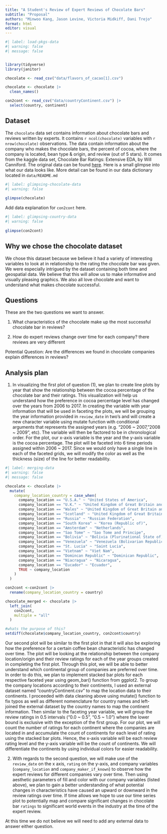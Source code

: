 ```yaml
---
title: "A Student's Review of Expert Reviews of Chocolate Bars"
subtitle: "Proposal"
authors: "Minwoo Kang, Jason Levine, Victoria Midkiff, Dani Trejo"
format: html
editor: visual
---
```


```r
#| label: load-pkgs-data
#| warning: false
#| message: false


library(tidyverse)
library(janitor)

chocolate <- read_csv("data/flavors_of_cacao[1].csv")

chocolate <- chocolate |>
  clean_names()

con2cont <- read_csv("data/countryContinent.csv") |>
  select(country, continent)

```

## Dataset

The `chocolate` data set contains information about chocolate bars and reviews written by experts. It contains `r ncol(chocolate)` variables with `r nrow(chocolate)` observations. The data contain information about the company who makes the chocolate bars, the percent of cocoa, where the company is located, bean type & origin, and review (out of 5 stars). It comes from the kaggle data set, Chocolate Bar Ratings: Extensive EDA, by Will Canniford. The original data can be found [here](https://www.kaggle.com/code/willcanniford/chocolate-bar-ratings-extensive-eda/data). Here is a small glimpse into what our data looks like. More detail can be found in our data dictionary located in `data/README.md`


```r
#| label: glimpsing-chocolate-data
#| warning: false
 
glimpse(chocolate)
```

Add data explanation for `con2cont` here.
```r
#| label: glimpsing-country-data
#| warning: false
 
glimpse(con2cont)
```

## Why we chose the chocolate dataset

We chose this dataset because we believe it had a variety of interesting variables to look at in relationship to the rating the chocolate bar was given. We were especially intrigued by the dataset containing both time and geospatial data. We believe that this will allow us to make informative and visually pleasing graphics. We also all love chocolate and want to understand what makes chocolate successful.


## Questions

These are the two questions we want to answer.

1. What characteristics of the chocolate make up the most successful chocolate bar in reviews?

2. How do expert reviews change over time for each company?
there reviews are very different

Potential Question: Are the differences we found in chocolate companies explain differences in reviews?

## Analysis plan

1. In visualizing the first plot of question (1), we plan to create line plots by year that show the relationship between the cocoa percentage of the chocolate bar and their ratings. This visualization will help us understand how the preference in cocoa percentage level has changed over the years from 2006 to 2017. In creating the variable with year information that will be used in faceting the plots, we will be grouping the year information provided in `review_date` in two's and will create a new character variable using mutate function with conditional arguments that represents the assigned years (e.g. "2006 ~ 2007, "2008 ~ 2009", etc). The variable will then be factored to be in chronological order. For the plot, our x-axis variable is the year and the y-axis variable is the cocoa percentage. The plot will be faceted into 6 time periods assigned within 2006 ~ 2017. Since we would only have a single line in each of the faceted grids, we will modify the color as well as the thickness (size) of the line for better readability.

```r
#| label: merging-data
#| warning: false
#| message: false

chocolate <- chocolate |>
  mutate(
    company_location_country = case_when(
      company_location == "U.S.A." ~ "United States of America",
      company_location == "U.K." ~ "United Kingdom of Great Britain and Northern Ireland",
      company_location == "Wales" ~ "United Kingdom of Great Britain and Northern Ireland",
      company_location == "Scotland" ~ "United Kingdom of Great Britain and Northern Ireland",
      company_location == "Russia" ~ "Russian Federation",
      company_location == "South Korea" ~ "Korea (Republic of)",
      company_location == "Amsterdam" ~ "Netherlands",
      company_location == "Sao Tome" ~ "Sao Tome and Principe",
      company_location == "Bolivia" ~ "Bolivia (Plurinational State of)",
      company_location == "Venezuela" ~ "Venezuela (Bolivarian Republic of)",
      company_location == "St. Lucia" ~ "Saint Lucia",
      company_location == "Vietnam" ~ "Viet Nam",
      company_location == "Domincan Republic" ~ "Dominican Republic",
      company_location == "Niacragua" ~ "Nicaragua",
      company_location == "Eucador" ~ "Ecuador",
      TRUE ~ company_location
    )
  )

con2cont <-con2cont |>
  rename(company_location_country = country)

chocolate_merged <- chocolate |>
  left_join(
    con2cont,
    multiple = "all"
  )

#whats the purpose of this?
setdiff(chocolate$company_location_country, con2cont$country)
```

Our second plot will be similar to the first plot in that it will also be exploring how the preference for a certain coffee bean characteristic has changed over time. The plot will be looking at the relationship between the company location/origin and their review ratings for each of the year groups created in completing the first plot. Through this plot, we will be able to better understand which continental group of companies are preferred over time. In order to do this, we plan to implement stacked bar plots for each respective faceted year using geom_bar() function from ggplot2. To group the company locations according to their continents, I used an external dataset named "countryContinent.csv" to map the location data to their continents. I proceeded with data cleaning above using mutate() function to fix typos as well as different nomenclature for country names and left-joined the external dataset by the country names to map the continent information. Then similar to the faceting year variable, we will group the review ratings in 0.5 intervals ("0.0 ~ 0.5", "0.5 ~ 1.0") where the lower bound is exclusive with the exception of the first group. For our plot, we will count the number of ratings for each continent where the companies are located in and accumulate the count of continents for each level of rating using the stacked bar plots. Hence, the x-axis variable will be each review rating level and the y-axis variable will be the count of continents. We will differentiate the continents by using individual colors for easier readability.

2. With regards to the second question, we will make use of the `review_date` on the x axis, `rating` on the y-axis, and company variables (`company_location` and `company_maker_if_known`) to observe how the expert reviews for different companies vary over time. Then using aesthetic parameters of fill and color with our company variables (listed above), we plan to gain a better understanding of what potential changes in characteristics have caused an upward or downward in the review ratings over time. 
If time allows we hope to use our time series plot to potentially map and compare significant changes in chocolate bar `ratings` to significant world events in the industry at the time of the expert review. 


At this time we do not believe we will need to add any external data to answer either question.
